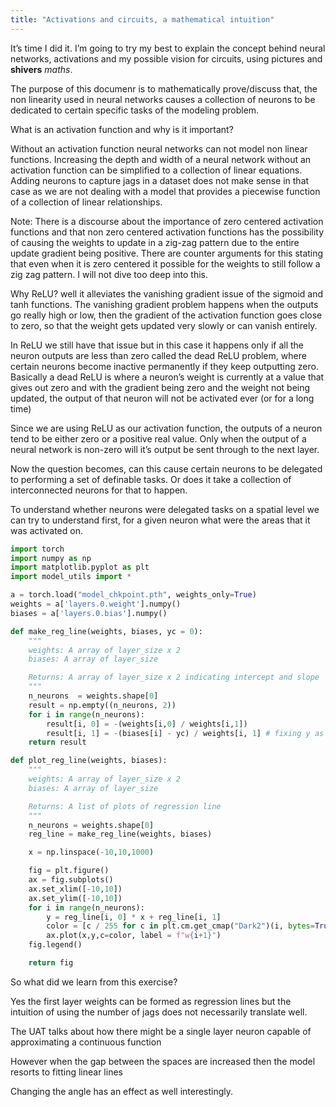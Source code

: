 ```yaml
---
title: "Activations and circuits, a mathematical intuition"
---
```


It's time I did it. I'm going to try my best to explain the concept behind neural networks, activations and my possible vision for circuits, using pictures and **shivers** _maths_.

<!-- This is a reference for myself to understand what is meant by looking at activations.
Neural networks train by taking in a Nxp matrix of observations and a 1xp outcomes. The architecture of a NN consists of L hidden layers with each having h_l neurons/weights inside them. In between each layer we will be adding a non linear activation function.  -->

The purpose of this documenr is to mathematically prove/discuss that, the non linearity used in neural networks causes a collection of neurons to be dedicated to certain specific tasks of the modeling problem.

What is an activation function and why is it important?

Without an activation function neural networks can not model non linear functions. Increasing the depth and width of a neural network without an activation function can be simplified to a collection of linear equations. Adding neurons to capture jags in a dataset does not make sense in that case as we are not dealing with a model that provides a piecewise function of a collection of linear relationships.

Note: There is a discourse about the importance of zero centered activation functions and that non zero centered activation functions has the possibility of causing the weights to update in a zig-zag pattern due to the entire update gradient being positive. There are counter arguments for this stating that even when it is zero centered it possible for the weights to still follow a zig zag pattern. I will not dive too deep into this.

Why ReLU? well it alleviates the vanishing gradient issue of the sigmoid and tanh functions. The vanishing gradient problem happens when the outputs go really high or low, then the gradient of the activation function goes close to zero, so that the weight gets updated very slowly or can vanish entirely. 

In ReLU we still have that issue but in this case it happens only if all the neuron outputs are less than zero called the dead ReLU problem, where certain neurons become inactive permanently if they keep outputting zero. Basically a dead ReLU is where a neuron's weight is currently at a value that gives out zero and with the gradient being zero and the weight not being updated, the output of that neuron will not be activated ever (or for a long time)

Since we are using ReLU as our activation function, the outputs of a neuron tend to be either zero or a positive real value. Only when the output of a neural network is non-zero will it's output be sent through to the next layer. 

Now the question becomes, can this cause certain neurons to be delegated to performing a set of definable tasks. Or does it take a collection of interconnected neurons for that to happen.

To understand whether neurons were delegated tasks on a spatial level we can try to understand first, for a given neuron what were the areas that it was activated on.

```python
import torch
import numpy as np
import matplotlib.pyplot as plt
import model_utils import *

a = torch.load("model_chkpoint.pth", weights_only=True)
weights = a['layers.0.weight'].numpy()
biases = a['layers.0.bias'].numpy()

def make_reg_line(weights, biases, yc = 0):
    """
    weights: A array of layer_size x 2
    biases: A array of layer_size

    Returns: A array of layer_size x 2 indicating intercept and slope
    """
    n_neurons  = weights.shape[0]
    result = np.empty((n_neurons, 2))
    for i in range(n_neurons):
        result[i, 0] = -(weights[i,0] / weights[i,1])
        result[i, 1] = -(biases[i] - yc) / weights[i, 1] # fixing y as 0
    return result

def plot_reg_line(weights, biases):
    """
    weights: A array of layer_size x 2
    biases: A array of layer_size

    Returns: A list of plots of regression line
    """
    n_neurons = weights.shape[0]
    reg_line = make_reg_line(weights, biases)

    x = np.linspace(-10,10,1000)

    fig = plt.figure()
    ax = fig.subplots()
    ax.set_xlim([-10,10])
    ax.set_ylim([-10,10])
    for i in range(n_neurons):
        y = reg_line[i, 0] * x + reg_line[i, 1]
        color = [c / 255 for c in plt.cm.get_cmap("Dark2")(i, bytes=True)]
        ax.plot(x,y,c=color, label = f"w{i+1}")
    fig.legend()

    return fig
```

So what did we learn from this exercise?

Yes the first layer weights can be formed as regression lines but the intuition of using the number of jags does not necessarily translate well. 

The UAT talks about how there might be a single layer neuron capable of approximating a continuous function

However when the gap between the spaces are increased then the model resorts to fitting linear lines

Changing the angle has an effect as well interestingly.
